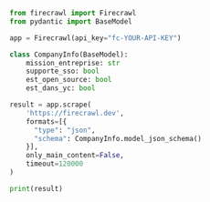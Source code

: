 ```python Python
from firecrawl import Firecrawl
from pydantic import BaseModel

app = Firecrawl(api_key="fc-YOUR-API-KEY")

class CompanyInfo(BaseModel):
    mission_entreprise: str
    supporte_sso: bool
    est_open_source: bool
    est_dans_yc: bool

result = app.scrape(
    'https://firecrawl.dev',
    formats=[{
      "type": "json",
      "schema": CompanyInfo.model_json_schema()
    }],
    only_main_content=False,
    timeout=120000
)

print(result)
```
